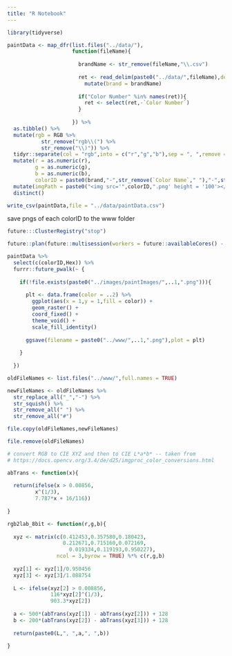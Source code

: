 ```yaml
---
title: "R Notebook"
---
```


```r
library(tidyverse)
```


```r
paintData <- map_dfr(list.files("../data/"),
                     function(fileName){
                       
                       brandName <- str_remove(fileName,"\\.csv")
                       
                       ret <- read_delim(paste0("../data/",fileName),delim = ";") %>%
                         mutate(brand = brandName)
                       
                       if("Color Number" %in% names(ret)){
                         ret <- select(ret,-`Color Number`)
                       }
                       
                     }) %>%
  as.tibble() %>%
  mutate(rgb = RGB %>%
           str_remove("rgb\\(") %>%
           str_remove("\\)")) %>%
  tidyr::separate(col = "rgb",into = c("r","g","b"),sep = ", ",remove = FALSE) %>%
  mutate(r = as.numeric(r),
         g = as.numeric(g),
         b = as.numeric(b),
         colorID = paste0(brand,"-",str_remove(`Color Name`," "),"-",str_remove(Hex,'#'))) %>%
  mutate(imgPath = paste0("<img src='",colorID,".png' height = '100'></img>")) %>%
  distinct()

write_csv(paintData,file = "../data/paintData.csv")
```

save pngs of each colorID to the www folder

```r
future:::ClusterRegistry("stop")

future::plan(future::multisession(workers = future::availableCores() - 6))

paintData %>%
  select(c(colorID,Hex)) %>%
  furrr::future_pwalk(~ {
    
    if(!file.exists(paste0("../images/paintImages/",..1,".png"))){
      
      plt <- data.frame(color = ..2) %>%
        ggplot(aes(x = 1,y = 1,fill = color)) +
        geom_raster() +
        coord_fixed() +
        theme_void() +
        scale_fill_identity()
      
      ggsave(filename = paste0("../www/",..1,".png"),plot = plt) 
      
    }
    
  })
```

```r
oldFileNames <- list.files("../www/",full.names = TRUE)

newFileNames <- oldFileNames %>%
  str_replace_all("_","-") %>%
  str_squish() %>%
  str_remove_all(" ") %>%
  str_remove_all("#")

file.copy(oldFileNames,newFileNames)

file.remove(oldFileNames)
```


```r
# convert RGB to CIE XYZ and then to CIE L*a*b* -- taken from
# https://docs.opencv.org/3.4/de/d25/imgproc_color_conversions.html

abTrans <- function(x){
  
  return(ifelse(x > 0.00856,
         x^(1/3),
         7.787*x + 16/116))
  
}

rgb2lab_8bit <- function(r,g,b){
  
  xyz <- matrix(c(0.412453,0.357580,0.180423,
                  0.212671,0.715160,0.072169,
                    0.019334,0.119193,0.950227),
                ncol = 3,byrow = TRUE) %*% c(r,g,b)
  
  xyz[1] <- xyz[1]/0.950456
  xyz[3] <- xyz[3]/1.088754
  
  L <- ifelse(xyz[2] > 0.008856,
              116*xyz[2]^(1/3),
              903.3*xyz[2])
  
  a <- 500*(abTrans(xyz[1]) - abTrans(xyz[2])) + 128
  b <- 200*(abTrans(xyz[2]) - abTrans(xyz[3])) + 128
  
  return(paste0(L,", ",a,", ",b))
  
}
```

